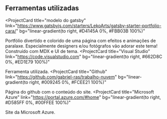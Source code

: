 ## Ferramentas utilizadas

<ProjectCard
  title="modelo do gatsby"
  link="https://www.gatsbyjs.com/starters/LekoArts/gatsby-starter-portfolio-cara/"
  bg="linear-gradient(to right, #D4145A 0%, #FBB03B 100%)"
>
  Portfólio divertido e colorido de uma página com efeitos e animações de paralaxe. Especialmente designers e/ou fotógrafos vão adorar este tema! Construído com MDX e UI de tema.
</ProjectCard>
<ProjectCard
  title="Visual Studio"
  link="https://code.visualstudio.com"
  bg="linear-gradient(to right, #662D8C 0%, #ED1E79 100%)"
>
  Ferramenta utilizada.
</ProjectCard>
<ProjectCard
  title="Github"
  link="https://github.com/gabriel-ras/trabalho-nuvem"
  bg="linear-gradient(to right, #009245 0%, #FCEE21 100%)"
>
  Página do github com o conteúdo do site.
</ProjectCard>
<ProjectCard
  title="Microsoft Azure"
  link="https://portal.azure.com/#home"
  bg="linear-gradient(to right, #D585FF 0%, #00FFEE 100%)"
>
  Site da Microsoft Azure.
</ProjectCard>
